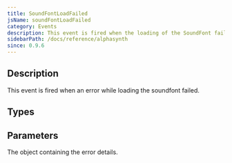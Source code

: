 ```yaml
---
title: SoundFontLoadFailed
jsName: soundFontLoadFailed
category: Events
description: This event is fired when the loading of the SoundFont failed.
sidebarPath: /docs/reference/alphasynth
since: 0.9.6
---
```



## Description
This event is fired when an error while loading the soundfont failed.

<EventDescription metadata={metadata} />

## Types

<TypeTable>
    <TypeRow type="net" name="Action<Error>" />    
    <TypeRow type="js" name="function(error)" />    
</TypeTable>

## Parameters

<ParameterTable>
    <ParameterRow platform="all" name="details" type="Error">
        The object containing the error details. 
    </ParameterRow>
</ParameterTable>